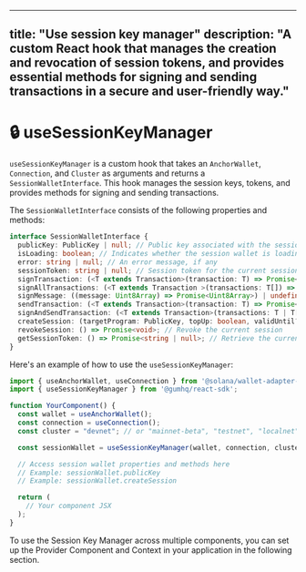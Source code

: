 
---
title: "Use session key manager"
description: "A custom React hook that manages the creation and revocation of session
  tokens, and provides essential methods for signing and sending transactions in
  a secure and user-friendly way."
---

# 🔒 useSessionKeyManager

`useSessionKeyManager` is a custom hook that takes an `AnchorWallet`, `Connection`, and `Cluster` as arguments and returns a `SessionWalletInterface`. This hook manages the session keys, tokens, and provides methods for signing and sending transactions.

The `SessionWalletInterface` consists of the following properties and methods:

```typescript
interface SessionWalletInterface {
  publicKey: PublicKey | null; // Public key associated with the session wallet
  isLoading: boolean; // Indicates whether the session wallet is loading
  error: string | null; // An error message, if any
  sessionToken: string | null; // Session token for the current session
  signTransaction: (<T extends Transaction>(transaction: T) => Promise<T>) | undefined; // Sign a single transaction
  signAllTransactions: (<T extends Transaction >(transactions: T[]) => Promise<T[]>) | undefined; // Sign multiple transactions
  signMessage: ((message: Uint8Array) => Promise<Uint8Array>) | undefined; // Sign a message
  sendTransaction: (<T extends Transaction>(transaction: T) => Promise<string>) | undefined; // Send a signed transaction
  signAndSendTransaction: (<T extends Transaction>(transactions: T | T[]) => Promise<string[]>) | undefined; // Sign and send transactions
  createSession: (targetProgram: PublicKey, topUp: boolean, validUntil?: number) => Promise<{ sessionToken: string; publicKey: string; } | undefined>; // Create a new session
  revokeSession: () => Promise<void>; // Revoke the current session
  getSessionToken: () => Promise<string | null>; // Retrieve the current session token
}
```

Here's an example of how to use the `useSessionKeyManager`:

```typescript
import { useAnchorWallet, useConnection } from '@solana/wallet-adapter-react';
import { useSessionKeyManager } from '@gumhq/react-sdk';

function YourComponent() {
  const wallet = useAnchorWallet();
  const connection = useConnection();
  const cluster = "devnet"; // or "mainnet-beta", "testnet", "localnet"

  const sessionWallet = useSessionKeyManager(wallet, connection, cluster);

  // Access session wallet properties and methods here
  // Example: sessionWallet.publicKey
  // Example: sessionWallet.createSession

  return (
    // Your component JSX
  );
}
```

To use the Session Key Manager across multiple components, you can set up the Provider Component and Context in your application in the following section.
